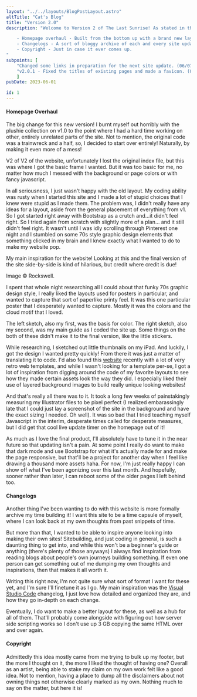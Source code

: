 ```yaml
---
layout: "../../layouts/BlogPostLayout.astro"
altTitle: "Cat's Blog"
title: "Version 2.0"
description: "Welcome to Version 2 of The Last Sunrise! As stated in the index blurb, I'm rebuilding the site from the bottom up with Bootstrap. So far in this version, I've added:

    - Homepage overhaul - Built from the bottom up with a brand new layout.
    - Changelogs - A sort of bloggy archive of each and every site update, think a devlog!
    - Copyright - Just in case it ever comes up.
"
subpoints: [
    "Changed some links in preparation for the next site update. (06/07/23)",
    "v2.0.1 - Fixed the titles of existing pages and made a favicon. (06/05/23)"
    ]
pubDate: 2023-06-01

id: 1
---
```


#### Homepage Overhaul
The big change for this new version! I burnt myself out horribly with the plushie collection on v1.0 to the point where I had a hard time working on other, entirely unrelated parts of the site. Not to mention, the original code was a trainwreck and a half, so, I decided to start over entirely! Naturally, by making it even more of a mess!

<BlogImage imgSrc="../../images/blog/2x0-index1.PNG" imgAlt="A screenshot of the second attempt at the v2.0 index. Notably there's a button to toggle a dark mode, and a highlight for mobile accessibility in the site updates.">
V2 of V2 of the website, unfortunately I lost the original index file, but this was where I got the basic frame I wanted. But it was too basic for me, no matter how much I messed with the background or page colors or with fancy javascript.
</BlogImage>

In all seriousness, I just wasn't happy with the old layout. My coding ability was rusty when I started this site and I made a lot of stupid choices that I knew were stupid as I made them. The problem was, I didn't really have any ideas for a layout, aside from the general placement of everything from v1. So I got started right away with Bootstrap as a crutch and...it didn't feel right. So I tried again from scratch with slightly more of a plan... and it still didn't feel right. It wasn't until I was idly scrolling through Pinterest one night and I stumbled on some 70s style graphic design elements that something clicked in my brain and I knew exactly what I wanted to do to make my website pop.


<BlogImage imgSrc="../../images/blog/2x0-inspo.PNG" imgAlt="A retro looking poster for a James Taylor concert in the Newark, NJ Prudential Center. Of note are the colors and cloud motif, which were very similar to the Last Sunrise v2 index.">
My main inspiration for the website! Looking at this and the final version of the site side-by-side is kind of hilarious, but credit where credit is due! 

Image &copy; Rockswell.
</BlogImage>

I spent that whole night researching all I could about that funky 70s graphic design style, I really liked the layouts used for posters in particular, and wanted to capture that sort of paperlike printy feel. It was this one particular poster that I desperately wanted to capture. Mostly it was the colors and the cloud motif that I loved.

<BlogImage imgSrc="../../images/blog/2x0-sketches.PNG" imgAlt="Two very rough of the website layout. The leftmost one has some color, similar to the final product, and the rightmost one is just black and white, but more true to the final layout.">
The left sketch, also my first, was the basis for color. The right sketch, also my second, was my main guide as I coded the site up. Some things on the both of these didn't make it to the final version, like the little stickers.
</BlogImage>

While researching, I sketched out little thumbnails on my iPad. And luckily, I got the design I wanted pretty quickly! From there it was just a matter of translating it to code. I'd also found this [website](https://freewebsitetemplates.com/) recently with a lot of very retro web templates, and while I wasn't looking for a template per-se, I got a lot of inspiration from digging around the code of my favorite layouts to see how they made certain assets look the way they did. I especially liked their use of layered background images to build really unique looking websites!

And that's really all there was to it. It took a long few weeks of painstakingly measuring my Illustrator files to be pixel perfect (I realized embarassingly late that I could just lay a screenshot of the site in the background and have the exact sizing I needed. Oh well). It was so bad that I tried teaching myself Javascript in the interim, desperate times called for desperate measures, but I did get that cool live update timer on the homepage out of it!

As much as I love the final product, I'll absolutely have to tune it in the near future so that updating isn't a pain. At some point I really do want to make that dark mode and use Bootstrap for what it's actually made for and make the page responsive, but that'll be a project for another day when I feel like drawing a thousand more assets haha. For now, I'm just really happy I can show off what I've been agonizing over this last month. And hopefully, sooner rather than later, I can reboot some of the older pages I left behind too.

#### Changelogs

Another thing I've been wanting to do with this website is more formally archive my time building it! I want this site to be a time capsule of myself, where I can look back at my own thoughts from past snippets of time.

But more than that, I wanted to be able to inspire anyone looking into making their own sites! Sitebuilding, and just coding in general, is such a daunting thing to get into, and while this won't be a beginner's guide or anything (there's plenty of those anyways) I always find inspiration from reading blogs about people's own journeys building something. If even one person can get something out of me dumping my own thoughts and inspirations, then that makes it all worth it.

Writing this right now, I'm not quite sure what sort of format I want for these yet, and I'm sure I'll finetune it as I go. My main inspiration was the [Visual Studio Code](https://code.visualstudio.com/updates) changelog, I just love how detailed and organized they are, and how they go in-depth on each change.

Eventually, I do want to make a better layout for these, as well as a hub for all of them. That'll probably come alongside with figuring out how server side scripting works so I don't use up 3 GB copying the same HTML over and over again.

#### Copyright

Admittedly this idea mostly came from me trying to bulk up my footer, but the more I thought on it, the more I liked the thought of having one? Overall as an artist, being able to stake my claim on my own work felt like a good idea. Not to mention, having a place to dump all the disclaimers about not owning things not otherwise clearly marked as my own. Nothing much to say on the matter, but here it is!